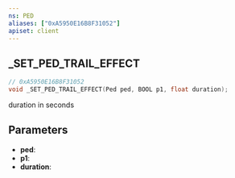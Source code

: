 ```yaml
---
ns: PED
aliases: ["0xA5950E16B8F31052"]
apiset: client
---
```

## _SET_PED_TRAIL_EFFECT

```c
// 0xA5950E16B8F31052
void _SET_PED_TRAIL_EFFECT(Ped ped, BOOL p1, float duration);
```

duration in seconds

## Parameters
* **ped**:
* **p1**:
* **duration**: